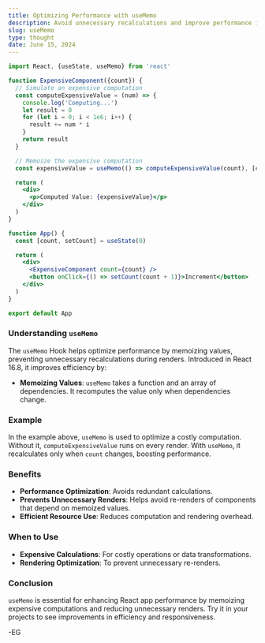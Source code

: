 ```yaml
---
title: Optimizing Performance with useMemo
description: Avoid unnecessary recalculations and improve performance in React applications.
slug: useMemo
type: thought
date: June 15, 2024
---
```


```jsx
import React, {useState, useMemo} from 'react'

function ExpensiveComponent({count}) {
  // Simulate an expensive computation
  const computeExpensiveValue = (num) => {
    console.log('Computing...')
    let result = 0
    for (let i = 0; i < 1e6; i++) {
      result += num * i
    }
    return result
  }

  // Memoize the expensive computation
  const expensiveValue = useMemo(() => computeExpensiveValue(count), [count])

  return (
    <div>
      <p>Computed Value: {expensiveValue}</p>
    </div>
  )
}

function App() {
  const [count, setCount] = useState(0)

  return (
    <div>
      <ExpensiveComponent count={count} />
      <button onClick={() => setCount(count + 1)}>Increment</button>
    </div>
  )
}

export default App
```

### Understanding `useMemo`

The `useMemo` Hook helps optimize performance by memoizing values, preventing unnecessary recalculations during renders. Introduced in React 16.8, it improves efficiency by:

- **Memoizing Values**: `useMemo` takes a function and an array of dependencies. It recomputes the value only when dependencies change.

### Example

In the example above, `useMemo` is used to optimize a costly computation. Without it, `computeExpensiveValue` runs on every render. With `useMemo`, it recalculates only when `count` changes, boosting performance.

### Benefits

- **Performance Optimization**: Avoids redundant calculations.
- **Prevents Unnecessary Renders**: Helps avoid re-renders of components that depend on memoized values.
- **Efficient Resource Use**: Reduces computation and rendering overhead.

### When to Use

- **Expensive Calculations**: For costly operations or data transformations.
- **Rendering Optimization**: To prevent unnecessary re-renders.

### Conclusion

`useMemo` is essential for enhancing React app performance by memoizing expensive computations and reducing unnecessary renders. Try it in your projects to see improvements in efficiency and responsiveness.

-EG
